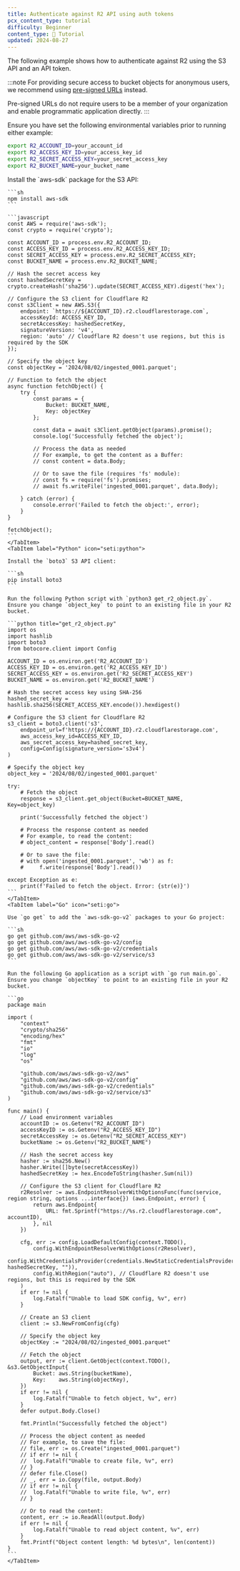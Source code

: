 ```yaml
---
title: Authenticate against R2 API using auth tokens
pcx_content_type: tutorial
difficulty: Beginner
content_type: 📝 Tutorial
updated: 2024-08-27
---
```



The following example shows how to authenticate against R2 using the S3 API and an API token. 

:::note
For providing secure access to bucket objects for anonymous users, we recommend using [pre-signed URLs](/r2/api/s3/presigned-urls/) instead.

Pre-signed URLs do not require users to be a member of your organization and enable programmatic application directly.
:::

Ensure you have set the following environmental variables prior to running either example:

```sh
export R2_ACCOUNT_ID=your_account_id
export R2_ACCESS_KEY_ID=your_access_key_id
export R2_SECRET_ACCESS_KEY=your_secret_access_key
export R2_BUCKET_NAME=your_bucket_name
```

<Tabs>
  <TabItem label="JavaScript" icon="seti:javascript">
    Install the `aws-sdk` package for the S3 API:

    ```sh
    npm install aws-sdk
    ```

    ```javascript
    const AWS = require('aws-sdk');
    const crypto = require('crypto');

    const ACCOUNT_ID = process.env.R2_ACCOUNT_ID;
    const ACCESS_KEY_ID = process.env.R2_ACCESS_KEY_ID;
    const SECRET_ACCESS_KEY = process.env.R2_SECRET_ACCESS_KEY;
    const BUCKET_NAME = process.env.R2_BUCKET_NAME;

    // Hash the secret access key
    const hashedSecretKey = crypto.createHash('sha256').update(SECRET_ACCESS_KEY).digest('hex');

    // Configure the S3 client for Cloudflare R2
    const s3Client = new AWS.S3({
        endpoint: `https://${ACCOUNT_ID}.r2.cloudflarestorage.com`,
        accessKeyId: ACCESS_KEY_ID,
        secretAccessKey: hashedSecretKey,
        signatureVersion: 'v4',
        region: 'auto' // Cloudflare R2 doesn't use regions, but this is required by the SDK
    });

    // Specify the object key
    const objectKey = '2024/08/02/ingested_0001.parquet';

    // Function to fetch the object
    async function fetchObject() {
        try {
            const params = {
                Bucket: BUCKET_NAME,
                Key: objectKey
            };

            const data = await s3Client.getObject(params).promise();
            console.log('Successfully fetched the object');

            // Process the data as needed
            // For example, to get the content as a Buffer:
            // const content = data.Body;

            // Or to save the file (requires 'fs' module):
            // const fs = require('fs').promises;
            // await fs.writeFile('ingested_0001.parquet', data.Body);

        } catch (error) {
            console.error('Failed to fetch the object:', error);
        }
    }

    fetchObject();
    ```
    </TabItem>
    <TabItem label="Python" icon="seti:python">

    Install the `boto3` S3 API client:

    ```sh
    pip install boto3
    ```

    Run the following Python script with `python3 get_r2_object.py`. Ensure you change `object_key` to point to an existing file in your R2 bucket.

    ```python title="get_r2_object.py"
    import os
    import hashlib
    import boto3
    from botocore.client import Config

    ACCOUNT_ID = os.environ.get('R2_ACCOUNT_ID')
    ACCESS_KEY_ID = os.environ.get('R2_ACCESS_KEY_ID')
    SECRET_ACCESS_KEY = os.environ.get('R2_SECRET_ACCESS_KEY')
    BUCKET_NAME = os.environ.get('R2_BUCKET_NAME')

    # Hash the secret access key using SHA-256
    hashed_secret_key = hashlib.sha256(SECRET_ACCESS_KEY.encode()).hexdigest()

    # Configure the S3 client for Cloudflare R2
    s3_client = boto3.client('s3',
        endpoint_url=f'https://{ACCOUNT_ID}.r2.cloudflarestorage.com',
        aws_access_key_id=ACCESS_KEY_ID,
        aws_secret_access_key=hashed_secret_key,
        config=Config(signature_version='s3v4')
    )

    # Specify the object key
    object_key = '2024/08/02/ingested_0001.parquet'

    try:
        # Fetch the object
        response = s3_client.get_object(Bucket=BUCKET_NAME, Key=object_key)

        print('Successfully fetched the object')

        # Process the response content as needed
        # For example, to read the content:
        # object_content = response['Body'].read()

        # Or to save the file:
        # with open('ingested_0001.parquet', 'wb') as f:
        #     f.write(response['Body'].read())

    except Exception as e:
        print(f'Failed to fetch the object. Error: {str(e)}')
    ```
    </TabItem>
    <TabItem label="Go" icon="seti:go">

    Use `go get` to add the `aws-sdk-go-v2` packages to your Go project:

    ```sh
    go get github.com/aws/aws-sdk-go-v2
    go get github.com/aws/aws-sdk-go-v2/config
    go get github.com/aws/aws-sdk-go-v2/credentials
    go get github.com/aws/aws-sdk-go-v2/service/s3
    ```

    Run the following Go application as a script with `go run main.go`. Ensure you change `objectKey` to point to an existing file in your R2 bucket.

    ```go
    package main

    import (
        "context"
        "crypto/sha256"
        "encoding/hex"
        "fmt"
        "io"
        "log"
        "os"

        "github.com/aws/aws-sdk-go-v2/aws"
        "github.com/aws/aws-sdk-go-v2/config"
        "github.com/aws/aws-sdk-go-v2/credentials"
        "github.com/aws/aws-sdk-go-v2/service/s3"
    )

    func main() {
        // Load environment variables
        accountID := os.Getenv("R2_ACCOUNT_ID")
        accessKeyID := os.Getenv("R2_ACCESS_KEY_ID")
        secretAccessKey := os.Getenv("R2_SECRET_ACCESS_KEY")
        bucketName := os.Getenv("R2_BUCKET_NAME")

        // Hash the secret access key
        hasher := sha256.New()
        hasher.Write([]byte(secretAccessKey))
        hashedSecretKey := hex.EncodeToString(hasher.Sum(nil))

        // Configure the S3 client for Cloudflare R2
        r2Resolver := aws.EndpointResolverWithOptionsFunc(func(service, region string, options ...interface{}) (aws.Endpoint, error) {
            return aws.Endpoint{
                URL: fmt.Sprintf("https://%s.r2.cloudflarestorage.com", accountID),
            }, nil
        })

        cfg, err := config.LoadDefaultConfig(context.TODO(),
            config.WithEndpointResolverWithOptions(r2Resolver),
            config.WithCredentialsProvider(credentials.NewStaticCredentialsProvider(accessKeyID, hashedSecretKey, "")),
            config.WithRegion("auto"), // Cloudflare R2 doesn't use regions, but this is required by the SDK
        )
        if err != nil {
            log.Fatalf("Unable to load SDK config, %v", err)
        }

        // Create an S3 client
        client := s3.NewFromConfig(cfg)

        // Specify the object key
        objectKey := "2024/08/02/ingested_0001.parquet"

        // Fetch the object
        output, err := client.GetObject(context.TODO(), &s3.GetObjectInput{
            Bucket: aws.String(bucketName),
            Key:    aws.String(objectKey),
        })
        if err != nil {
            log.Fatalf("Unable to fetch object, %v", err)
        }
        defer output.Body.Close()

        fmt.Println("Successfully fetched the object")

        // Process the object content as needed
        // For example, to save the file:
        // file, err := os.Create("ingested_0001.parquet")
        // if err != nil {
        // 	log.Fatalf("Unable to create file, %v", err)
        // }
        // defer file.Close()
        // _, err = io.Copy(file, output.Body)
        // if err != nil {
        // 	log.Fatalf("Unable to write file, %v", err)
        // }

        // Or to read the content:
        content, err := io.ReadAll(output.Body)
        if err != nil {
            log.Fatalf("Unable to read object content, %v", err)
        }
        fmt.Printf("Object content length: %d bytes\n", len(content))
    }
    ```
    </TabItem>
  </Tabs>
    